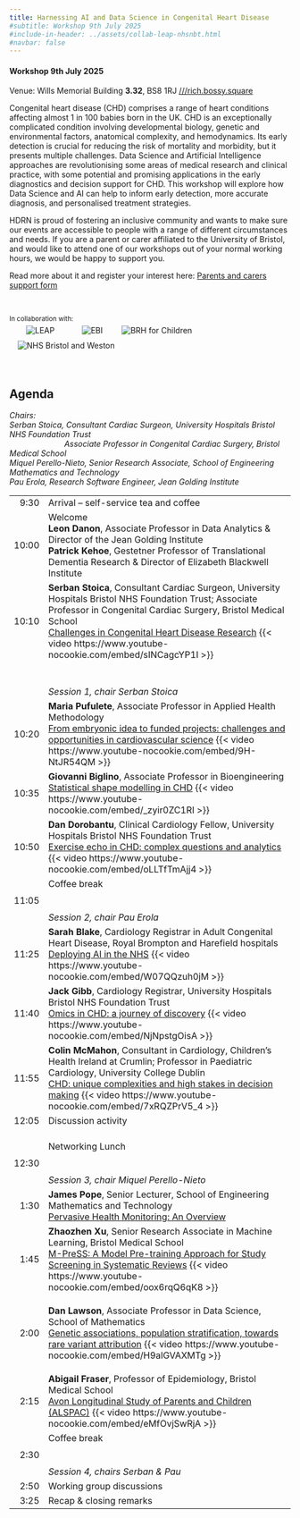 ```yaml
---
title: Harnessing AI and Data Science in Congenital Heart Disease
#subtitle: Workshop 9th July 2025
#include-in-header: ../assets/collab-leap-nhsnbt.html
#navbar: false
---
```


#### Workshop 9th July 2025
Venue: Wills Memorial Building **3.32**, BS8 1RJ [///rich.bossy.square](https://what3words.com/rich.bossy.square)

Congenital heart disease (CHD) comprises a range of heart conditions affecting almost 1 in 100 babies born in the UK. CHD is an exceptionally complicated condition involving developmental biology, genetic and environmental factors, anatomical complexity, and hemodynamics. Its early detection is crucial for reducing the risk of mortality and morbidity, but it presents multiple challenges. Data Science and Artificial Intelligence approaches are revolutionising some areas of medical research and clinical practice, with some potential and promising applications in the early diagnostics and decision support for CHD. This workshop will explore how Data Science and AI can help to inform early detection, more accurate diagnosis, and personalised treatment strategies.


::: {#carers .callout-warning icon=false title='Support for parents and carers' collapse="true"}
HDRN is proud of fostering an inclusive community and wants to make sure our events are accessible to people with a range of different circumstances and needs. If you are a parent or carer affiliated to the University of Bristol, and would like to attend one of our workshops out of your normal working hours, we would be happy to support you.

Read more about it and register your interest here: [Parents and carers support form](https://forms.office.com/e/uh84hkhDLA)
:::


<br>

<small>In collaboration with:</small><br>
<img src="../assets/leap.png" alt="LEAP"
    style="max-height:80px;vertical-align:middle;margin:5px 15px 5px 30px">
<img src="../assets/ebi.png" alt="EBI"
    style="max-height:80px;vertical-align:middle;margin:5px 15px 5px 30px">
<img src="../assets/brhc.png" alt="BRH for Children"
    style="max-height:80px;vertical-align:middle;margin:5px 15px 5px 15px">
<img src="../assets/nhsnbt.png" alt="NHS Bristol and Weston"
    style="max-height:80px;vertical-align:middle;margin:5px 15px 5px 15px">


<!--[Watch all talks on YouTube](https://www.youtube.com/playlist?list=){.btn .btn-primary}-->

<br>

## Agenda

*Chairs:
<br>Serban Stoica, Consultant Cardiac Surgeon, University Hospitals Bristol NHS Foundation Trust <br>
&nbsp;&nbsp;&nbsp;&nbsp;&nbsp;&nbsp;&nbsp;&nbsp;&nbsp;&nbsp;&nbsp;&nbsp;&nbsp;&nbsp;&nbsp;&nbsp;&nbsp;&nbsp;&nbsp;&nbsp;&nbsp;&nbsp;&nbsp;&nbsp;&nbsp;Associate Professor in Congenital Cardiac Surgery, Bristol Medical School
<br>Miquel Perello-Nieto, Senior Research Associate, School of Engineering Mathematics and Technology
<br>Pau Erola, Research Software Engineer, Jean Golding Institute*

<style>
    table {
        tr td:first-child { text-align: right; }
    }
</style>
<table class="table">
    <tr>
        <td>9:30</td>
        <td>Arrival -- self-service tea and coffee</td>
    </tr>
    <tr>
        <td>10:00</td>
        <td>Welcome
            <br>
            **Leon Danon**, Associate Professor in Data Analytics & Director of the Jean Golding Institute
            <br>
            **Patrick Kehoe**, Gestetner Professor of Translational Dementia Research & Director of Elizabeth Blackwell Institute
        </td>
    </tr>
    <tr>
        <td>10:10</td>
        <td>
            **Serban Stoica**, Consultant Cardiac Surgeon, University Hospitals Bristol NHS Foundation Trust; Associate Professor in Congenital Cardiac Surgery, Bristol Medical School
            <br>[Challenges in Congenital Heart Disease Research]()
            {{< video https://www.youtube-nocookie.com/embed/sINCagcYP1I >}}
        </td>
    </tr>
    <tr>
        <td></td>
        <td>
            <br><br>*Session 1, chair Serban Stoica*
        </td>
    </tr>
    <tr>
        <td>10:20</td>
        <td>
            **Maria Pufulete**, Associate Professor in Applied Health Methodology
            <br>[From embryonic idea to funded projects: challenges and opportunities in cardiovascular science]()
            {{< video https://www.youtube-nocookie.com/embed/9H-NtJR54QM >}}
        </td>
    </tr>
    <tr>
        <td>10:35</td>
        <td>
            **Giovanni Biglino**, Associate Professor in Bioengineering
            <br>[Statistical shape modelling in CHD]()
            {{< video https://www.youtube-nocookie.com/embed/_zyir0ZC1RI >}}
        </td>
    </tr>
    <tr>
        <td>10:50</td>
        <td>
            **Dan Dorobantu**, Clinical Cardiology Fellow, University Hospitals Bristol NHS Foundation Trust
            <br>[Exercise echo in CHD: complex questions and analytics]()
            {{< video https://www.youtube-nocookie.com/embed/oLLTfTmAjj4 >}}
        </td>
    </tr>
    <tr>
        <td>11:05</td>
        <td>Coffee break <br><br><br>*Session 2, chair Pau Erola*</td>
    </tr>
    <tr>
        <td>11:25</td>
        <td>
            **Sarah Blake**, Cardiology Registrar in Adult Congenital Heart Disease, Royal Brompton and Harefield hospitals
            <br>[Deploying AI in the NHS]()
            {{< video https://www.youtube-nocookie.com/embed/W07QQzuh0jM >}}
        </td>
    </tr>
    <tr>
        <td>11:40</td>
        <td>
            **Jack Gibb**, Cardiology Registrar, University Hospitals Bristol NHS Foundation Trust
            <br>[Omics in CHD: a journey of discovery]()
            {{< video https://www.youtube-nocookie.com/embed/NjNpstgOisA >}}
        </td>
    </tr>
    <tr>
        <td>11:55</td>
        <td>
            **Colin McMahon**, Consultant in Cardiology, Children's Health Ireland at Crumlin;
            Professor in Paediatric Cardiology, University College Dublin
            <br>[CHD: unique complexities and high stakes in decision making]()
            {{< video https://www.youtube-nocookie.com/embed/7xRQZPrV5_4 >}}
        </td>
    </tr>
    <tr>
        <td>12:05</td>
        <td>
            Discussion activity 
        </td>
    </tr>
    <tr>
        <td><br>12:30</td>
        <td><br>Networking Lunch<br><br><br>*Session 3, chair Miquel Perello-Nieto*</td>
    </tr>
    <tr>
        <td>1:30</td>
        <td>
            **James Pope**, Senior Lecturer, School of Engineering Mathematics and Technology
            <br>[Pervasive Health Monitoring: An Overview]()
        </td>
    </tr>
    <tr>
        <td>1:45</td>
        <td>
            **Zhaozhen Xu**, Senior Research Associate in Machine Learning, Bristol Medical School
            <br>[M-PreSS: A Model Pre-training Approach for Study Screening in
Systematic Reviews]()
{{< video https://www.youtube-nocookie.com/embed/oox6rqQ6qK8 >}}
        </td>
    </tr>
    <tr>
        <td>2:00</td>
        <td>
            **Dan Lawson**, Associate Professor in Data Science, School of Mathematics
            <br>[Genetic associations, population stratification, towards rare variant attribution]()
            {{< video https://www.youtube-nocookie.com/embed/H9alGVAXMTg >}}

        </td>
    </tr>
    <tr>
        <td>2:15</td>
        <td>
            **Abigail Fraser**, Professor of Epidemiology, Bristol Medical School
            <br>[Avon Longitudinal Study of Parents and Children (ALSPAC)]()
            {{< video https://www.youtube-nocookie.com/embed/eMfOvjSwRjA >}}
        </td>
    </tr>
    <tr>
        <td>2:30</td>
        <td>Coffee break <br><br><br>*Session 4, chairs Serban & Pau*</td>
    </tr>
    <tr>
        <td>2:50</td>
        <td>
            Working group discussions
        </td>
    </tr>
    <tr>
        <td>3:25</td>
        <td>
            Recap & closing remarks
        </td>
    </tr>

</table>
